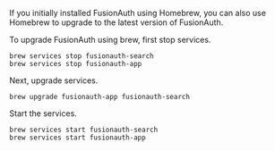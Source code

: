 If you initially installed FusionAuth using Homebrew, you can also use Homebrew to upgrade to the latest version of FusionAuth.

To upgrade FusionAuth using brew, first stop services.

```
brew services stop fusionauth-search
brew services stop fusionauth-app
```

Next, upgrade services.

```
brew upgrade fusionauth-app fusionauth-search
```

Start the services.

```
brew services start fusionauth-search
brew services start fusionauth-app
```